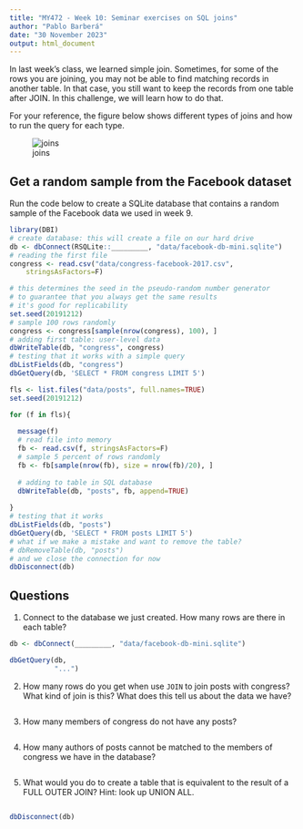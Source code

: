 ---
title: "MY472 - Week 10: Seminar exercises on SQL joins"
author: "Pablo Barberá"
date: "30 November 2023"
output: html_document
---

In last week's class, we learned simple join. Sometimes, for some of the rows you are joining, you may not be able to find matching records in another table. In that case, you still want to keep the records from one table after JOIN. In this challenge, we will learn how to do that. 

For your reference, the figure below shows different types of joins and how to run the query for each type.

![joins](joins.png)

## Get a random sample from the Facebook dataset

Run the code below to create a SQLite database that contains a random sample of the Facebook data we used in week 9.

```{r, eval = FALSE}
library(DBI)
# create database: this will create a file on our hard drive
db <- dbConnect(RSQLite::_________, "data/facebook-db-mini.sqlite")
# reading the first file
congress <- read.csv("data/congress-facebook-2017.csv",
	stringsAsFactors=F)

# this determines the seed in the pseudo-random number generator
# to guarantee that you always get the same results
# it's good for replicability
set.seed(20191212)
# sample 100 rows randomly
congress <- congress[sample(nrow(congress), 100), ]
# adding first table: user-level data
dbWriteTable(db, "congress", congress)
# testing that it works with a simple query
dbListFields(db, "congress")
dbGetQuery(db, 'SELECT * FROM congress LIMIT 5')
```


```{r, eval = FALSE}
fls <- list.files("data/posts", full.names=TRUE)
set.seed(20191212)

for (f in fls){
  
  message(f)
  # read file into memory
  fb <- read.csv(f, stringsAsFactors=F)
  # sample 5 percent of rows randomly
  fb <- fb[sample(nrow(fb), size = nrow(fb)/20), ]
  
  # adding to table in SQL database
  dbWriteTable(db, "posts", fb, append=TRUE)
  
}
# testing that it works
dbListFields(db, "posts")
dbGetQuery(db, 'SELECT * FROM posts LIMIT 5')
# what if we make a mistake and want to remove the table?
# dbRemoveTable(db, "posts")
# and we close the connection for now
dbDisconnect(db)
```

## Questions

1. Connect to the database we just created. How many rows are there in each table?

```{r}
db <- dbConnect(_________, "data/facebook-db-mini.sqlite")
```

```{r}
dbGetQuery(db, 
           "...")
```

2. How many rows do you get when use `JOIN` to join posts with congress? What kind of join is this? What does this tell us about the data we have?

```{r}

```

3. How many members of congress do not have any posts?

```{r}

```

4. How many authors of posts cannot be matched to the members of congress we have in the database?

```{r}

```

5. What would you do to create a table that is equivalent to the result of a FULL OUTER JOIN? Hint: look up UNION ALL.

```{r}

```

```{r}
dbDisconnect(db)
```

